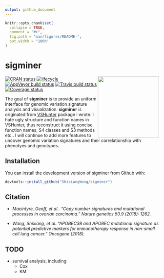 ```yaml
---
output: github_document
---
```


<!-- README.md is generated from README.Rmd. Please edit that file -->

```r
knitr::opts_chunk$set(
  collapse = TRUE,
  comment = "#>",
  fig.path = "man/figures/README-",
  out.width = "100%"
)
```


# sigminer

<img src="https://github.com/ShixiangWang/sigminer/blob/master/inst/figures/sigminer.png" height="200" align="right" />

[![CRAN status](https://www.r-pkg.org/badges/version/sigminer)](https://cran.r-project.org/package=sigminer) [![lifecycle](https://img.shields.io/badge/lifecycle-maturing-blue.svg)](https://www.tidyverse.org/lifecycle/#maturing) [![AppVeyor build status](https://ci.appveyor.com/api/projects/status/github/ShixiangWang/sigminer?branch=master&svg=true)](https://ci.appveyor.com/project/ShixiangWang/sigminer) [![Travis build status](https://travis-ci.org/ShixiangWang/sigminer.svg?branch=master)](https://travis-ci.org/ShixiangWang/sigminer) [![Coverage status](https://codecov.io/gh/ShixiangWang/sigminer/branch/master/graph/badge.svg)](https://codecov.io/github/ShixiangWang/sigminer?branch=master)

The goal of **sigminer** is to provide an uniform interface for genomic variation signature analysis and visualization. **sigminer** is originated from [VSHunter](https://github.com/ShixiangWang/VSHunter) package I wrote. I hate ugly structure and function names in VSHunter, thus reconstruct it using concise function names, S4 classes and S3 methods etc.. I will continue to add more features to uncover genomic variation signatures and their correlationship with phenotyes and genotypes.

## Installation

You can install the development version of sigminer from Github with:

```r
devtools::install_github("ShixiangWang/sigminer")
```


## Citation

  - *Macintyre, Geoff, et al.. “Copy number signatures and mutational
    processes in ovarian carcinoma.” Nature genetics 50.9 (2018): 1262.*
    
  - *Wang, Shixiang, et al..“APOBEC3B and APOBEC mutational signature as
    potential predictive markers for immunotherapy response in non-small
    cell lung cancer.” Oncogene (2018).*

## TODO

* survival analysis, including
  * Cox
  * KM
